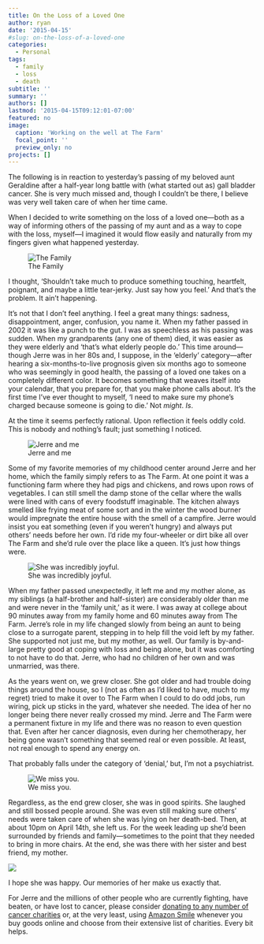 ```yaml
---
title: On the Loss of a Loved One
author: ryan
date: '2015-04-15'
#slug: on-the-loss-of-a-loved-one
categories:
  - Personal
tags:
  - family
  - loss
  - death
subtitle: ''
summary: ''
authors: []
lastmod: '2015-04-15T09:12:01-07:00'
featured: no
image:
  caption: 'Working on the well at The Farm'
  focal_point: ''
  preview_only: no
projects: []
---
```

The following is in reaction to yesterday’s passing of my beloved aunt Geraldine after a half-year long battle with (what started out as) gall bladder cancer. She is very much missed and, though I couldn't be there, I believe was very well taken care of when her time came.

When I decided to write something on the loss of a loved one—both as a way of informing others of the passing of my aunt and as a way to cope with the loss, myself—I imagined it would flow easily and naturally from my fingers given what happened yesterday.

![The Family](PD_0001.jpg)

I thought, 'Shouldn't take much to produce something touching, heartfelt, poignant, and maybe a little tear-jerky. Just say how you feel.' And that's the problem. It ain’t happening.

It's not that I don't feel anything. I feel a great many things: sadness, disappointment, anger, confusion, you name it. When my father passed in 2002 it was like a punch to the gut. I was as speechless as his passing was sudden. When my grandparents (any one of them) died, it was easier as they were elderly and ‘that’s what elderly people do.’ This time around---though Jerre was in her 80s and, I suppose, in the ‘elderly’ category---after hearing a six-months-to-live prognosis given six months ago to someone who was seemingly in good health, the passing of a loved one takes on a completely different color. It becomes something that weaves itself into your calendar, that you prepare for, that you make phone calls about. It’s the first time I’ve ever thought to myself, ‘I need to make sure my phone’s charged because someone is going to die.’ Not *might*. *Is*.

At the time it seems perfectly rational. Upon reflection it feels oddly cold. This is nobody and nothing’s fault; just something I noticed.

![Jerre and me](PD_0045.jpg)

Some of my favorite memories of my childhood center around Jerre and her home, which the family simply refers to as The Farm. At one point it was a functioning farm where they had pigs and chickens, and rows upon rows of vegetables. I can still smell the damp stone of the cellar where the walls were lined with cans of every foodstuff imaginable. The kitchen always smelled like frying meat of some sort and in the winter the wood burner would impregnate the entire house with the smell of a campfire. Jerre would insist you eat something (even if you weren’t hungry) and always put others’ needs before her own. I’d ride my four-wheeler or dirt bike all over The Farm and she’d rule over the place like a queen. It’s just how things were.

![She was incredibly joyful.](PD_0049.jpg)

When my father passed unexpectedly, it left me and my mother alone, as my siblings (a half-brother and half-sister) are considerably older than me and were never in the ‘family unit,’ as it were. I was away at college about 90 minutes away from my family home and 60 minutes away from The Farm. Jerre’s role in my life changed slowly from being an aunt to being close to a surrogate parent, stepping in to help fill the void left by my father. She supported not just me, but my mother, as well. Our family is by-and-large pretty good at coping with loss and being alone, but it was comforting to not have to do that. Jerre, who had no children of her own and was unmarried, was there.

As the years went on, we grew closer. She got older and had trouble doing things around the house, so I (not as often as I’d liked to have, much to my regret) tried to make it over to The Farm when I could to do odd jobs, run wiring, pick up sticks in the yard, whatever she needed. The idea of her no longer being there never really crossed my mind. Jerre and The Farm were a permanent fixture in my life and there was no reason to even question that. Even after her cancer diagnosis, even during her chemotherapy, her being gone wasn’t something that seemed real or even possible. At least, not real enough to spend any energy on.

That probably falls under the category of ‘denial,’ but, I’m not a psychiatrist.

![We miss you.](PD_0183.jpg)

Regardless, as the end grew closer, she was in good spirits. She laughed and still bossed people around. She was even still making sure others’ needs were taken care of when she was lying on her death-bed. Then, at about 10pm on April 14th, she left us. For the week leading up she’d been surrounded by friends and family---sometimes to the point that they needed to bring in more chairs. At the end, she was there with her sister and best friend, my mother.

![](Pre-1964-127.jpg)

I hope she was happy. Our memories of her make us exactly that.

For Jerre and the millions of other people who are currently fighting, have beaten, or have lost to cancer, please consider [donating to any number of cancer charities](https://www.charitywatch.org/top-rated-charities) or, at the very least, using [Amazon Smile](http://smile.amazon.com/) whenever you buy goods online and choose from their extensive list of charities. Every bit helps.

